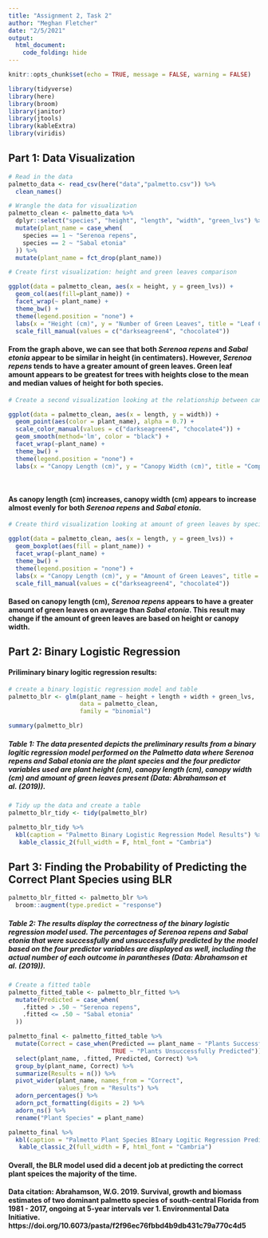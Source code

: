```yaml
---
title: "Assignment 2, Task 2"
author: "Meghan Fletcher"
date: "2/5/2021"
output: 
  html_document:
    code_folding: hide
---
```


```r
knitr::opts_chunk$set(echo = TRUE, message = FALSE, warning = FALSE)

library(tidyverse)
library(here)
library(broom)
library(janitor)
library(jtools)
library(kableExtra)
library(viridis)
```

## Part 1: Data Visualization
```r
# Read in the data
palmetto_data <- read_csv(here("data","palmetto.csv")) %>% 
  clean_names()

# Wrangle the data for visualization
palmetto_clean <- palmetto_data %>% 
  dplyr::select("species", "height", "length", "width", "green_lvs") %>% mutate(species = as.factor(species)) %>% 
  mutate(plant_name = case_when(
    species == 1 ~ "Serenoa repens",
    species == 2 ~ "Sabal etonia"
  )) %>% 
  mutate(plant_name = fct_drop(plant_name))
```

```r
# Create first visualization: height and green leaves comparison

ggplot(data = palmetto_clean, aes(x = height, y = green_lvs)) +
  geom_col(aes(fill=plant_name)) +
  facet_wrap(~ plant_name) +
  theme_bw() +
  theme(legend.position = "none") +
  labs(x = "Height (cm)", y = "Number of Green Leaves", title = "Leaf Content vs. Height of Serenoa repens and Sabal etonia", subtitle = "From 1982 to 2017") +
  scale_fill_manual(values = c("darkseagreen4", "chocolate4"))
```
#### From the graph above, we can see that both *Serenoa repens* and *Sabal etonia* appear to be similar in height (in centimaters). However, *Serenoa repens* tends to have a greater amount of green leaves. Green leaf amount appears to be greatest for trees with heights close to the mean and median values of height for both species. 


```r
# Create a second visualization looking at the relationship between canopy width and canopy length

ggplot(data = palmetto_clean, aes(x = length, y = width)) +
  geom_point(aes(color = plant_name), alpha = 0.7) +
  scale_color_manual(values = c("darkseagreen4", "chocolate4")) +
  geom_smooth(method='lm', color = "black") +
  facet_wrap(~plant_name) +
  theme_bw() +
  theme(legend.position = "none") +
  labs(x = "Canopy Length (cm)", y = "Canopy Width (cm)", title = "Compariosn of Canopy Length vs. Canopy Width of Serenoa repens and Sabal etonia", subtitle = "From 1982 to 2017") 
  
    
```

#### As canopy length (cm) increases, canopy width (cm) appears to increase almost evenly for both *Serenoa repens* and *Sabal etonia*.

```r

# Create third visualization looking at amount of green leaves by species

ggplot(data = palmetto_clean, aes(x = length, y = green_lvs)) +
  geom_boxplot(aes(fill = plant_name)) +
  facet_wrap(~plant_name) +
  theme_bw() +
  theme(legend.position = "none") +
  labs(x = "Canopy Length (cm)", y = "Amount of Green Leaves", title = "Green Leaf Content of Serenoa repens and Sabal etonia", subtitle = "From 1982 to 2017") +
  scale_fill_manual(values = c("darkseagreen4", "chocolate4"))
```

#### Based on canopy length (cm), *Serenoa repens* appears to have a greater amount of green leaves on average than *Sabal etonia*. This result may change if the amount of green leaves are based on height or canopy width.



## Part 2: Binary Logistic Regression

#### Priliminary binary logitic regression results:
```r
# create a binary logistic regression model and table
palmetto_blr <- glm(plant_name ~ height + length + width + green_lvs,
                    data = palmetto_clean,
                    family = "binomial")

summary(palmetto_blr)
```

##### **Table 1:** The data presented depicts the preliminary results from a binary logitic regression model performed on the Palmetto data where *Serenoa repens* and *Sabal etonia* are the plant species and the four predictor variables used are plant height (cm), canopy length (cm), canopy width (cm) and amount of green leaves present (Data: Abrahamson et al. (2019)).
```r
# Tidy up the data and create a table
palmetto_blr_tidy <- tidy(palmetto_blr)

palmetto_blr_tidy %>% 
  kbl(caption = "Palmetto Binary Logistic Regression Model Results") %>% 
   kable_classic_2(full_width = F, html_font = "Cambria")
```

## Part 3: Finding the Probability of Predicting the Correct Plant Species using BLR
```r
palmetto_blr_fitted <- palmetto_blr %>% 
  broom::augment(type.predict = "response")
```

##### **Table 2:** The results display the correctness of the binary logistic regression model used. The percentages of *Serenoa repens* and *Sabal etonia* that were successfully and unsuccessfully predicted by the model based on the four predictor variables are displayed as well, including the actual number of each outcome in parantheses (Data: Abrahamson et al. (2019)). 
```r
# Create a fitted table
palmetto_fitted_table <- palmetto_blr_fitted %>% 
  mutate(Predicted = case_when(
    .fitted > .50 ~ "Serenoa repens",
    .fitted <= .50 ~ "Sabal etonia"
  )) 

palmetto_final <- palmetto_fitted_table %>% 
  mutate(Correct = case_when(Predicted == plant_name ~ "Plants Successfully Predicted",
                             TRUE ~ "Plants Unsuccessfully Predicted")) %>% 
  select(plant_name, .fitted, Predicted, Correct) %>% 
  group_by(plant_name, Correct) %>% 
  summarize(Results = n()) %>% 
  pivot_wider(plant_name, names_from = "Correct",
              values_from = "Results") %>% 
  adorn_percentages() %>% 
  adorn_pct_formatting(digits = 2) %>% 
  adorn_ns() %>% 
  rename("Plant Species" = plant_name)

palmetto_final %>% 
  kbl(caption = "Palmetto Plant Species BInary Logitic Regression Prediction Outcomes") %>% 
   kable_classic_2(full_width = F, html_font = "Cambria")
```

#### Overall, the BLR model used did a decent job at predicting the correct plant speices the majority of the time. 


#### **Data citation:** Abrahamson, W.G. 2019. Survival, growth and biomass estimates of two dominant palmetto species of south-central Florida from 1981 - 2017, ongoing at 5-year intervals ver 1. Environmental Data Initiative. https://doi.org/10.6073/pasta/f2f96ec76fbbd4b9db431c79a770c4d5
